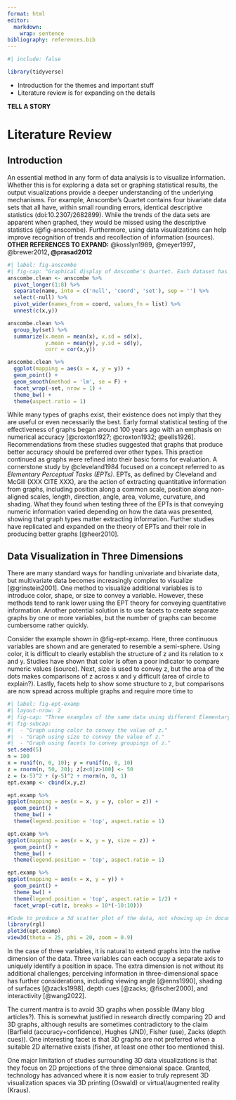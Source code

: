 ```yaml
---
format: html
editor: 
  markdown: 
    wrap: sentence
bibliography: references.bib
---
```


```r
#| include: false

library(tidyverse)
```

-   Introduction for the themes and important stuff
-   Literature review is for expanding on the details

**TELL A STORY**

# Literature Review

## Introduction

An essential method in any form of data analysis is to visualize information.
Whether this is for exploring a data set or graphing statistical results, the output visualizations provide a deeper understanding of the underlying mechanisms.
For example, Anscombe's Quartet contains four bivariate data sets that all have, within small rounding errors, identical descriptive statistics (doi:10.2307/2682899).
While the trends of the data sets are apparent when graphed, they would be missed using the descriptive statistics (@fig-anscombe).
Furthermore, using data visualizations can help improve recognition of trends and recollection of information (sources).
**OTHER REFERENCES TO EXPAND:** @kosslyn1989**,** @meyer1997**,** @brewer2012**, @prasad2012**

```r
#| label: fig-anscombe
#| fig-cap: "Graphical display of Anscombe's Quartet. Each dataset has identical summary statistics: mu_x=9, mu_y= 7.50, sigma_x = 3.32, sigma_y = 2.03, rho_xy = 0.81"
anscombe.clean <- anscombe %>% 
  pivot_longer(1:8) %>% 
  separate(name, into = c('null', 'coord', 'set'), sep = '') %>% 
  select(-null) %>% 
  pivot_wider(names_from = coord, values_fn = list) %>% 
  unnest(c(x,y))

anscombe.clean %>% 
  group_by(set) %>% 
  summarize(x.mean = mean(x), x.sd = sd(x),
            y.mean = mean(y), y.sd = sd(y),
            corr = cor(x,y))

anscombe.clean %>% 
  ggplot(mapping = aes(x = x, y = y)) + 
  geom_point() + 
  geom_smooth(method = 'lm', se = F) +
  facet_wrap(~set, nrow = 1) + 
  theme_bw() + 
  theme(aspect.ratio = 1)
```

While many types of graphs exist, their existence does not imply that they are useful or even necessarily the best.
Early formal statistical testing of the effectiveness of graphs began around 100 years ago with an emphasis on numerical accuracy [@croxton1927; @croxton1932; @eells1926].
Recommendations from these studies suggested that graphs that produce better accuracy should be preferred over other types.
<!-- There are a LOT of other things beyond accuracy that matter here... what are they? -->
This practice continued as graphs were refined into their basic forms for evaluation.
A cornerstone study by @cleveland1984 focused on a concept referred to as *Elementary Perceptual Tasks (EPTs)*.
EPTs, as defined by Cleveland and McGill (XXX CITE XXX), are the action of extracting quantitative information from graphs, including position along a common scale, position along non-aligned scales, length, direction, angle, area, volume, curvature, and shading.
What they found when testing three of the EPTs is that conveying numeric information varied depending on how the data was presented, showing that graph types matter extracting information.
Further studies have replicated and expanded on the theory of EPTs and their role in producing better graphs [@heer2010].

## Data Visualization in Three Dimensions

There are many standard ways for handling univariate and bivariate data, but multivariate data becomes increasingly complex to visualize [@grinstein2001].
One method to visualize additional variables is to introduce color, shape, or size to convey a variable.
<!-- Show examples of each of color/shape/size -- note that shape isn't suitable for quanitative 3rd dimension, while color and size can be; size isn't really suitable for categorical data unless it's ordered. -->
However, these methods tend to rank lower using the EPT theory for conveying quantitative information.
Another potential solution is to use facets to create separate graphs by one or more variables, but the number of graphs can become cumbersome rather quickly.

Consider the example shown in @fig-ept-examp.
Here, three continuous variables are shown and are generated to resemble a semi-sphere.
Using color, it is difficult to clearly establish the structure of z and its relation to x and y.
Studies have shown that color is often a poor indicator to compare numeric values (source).
Next, size is used to convey z, but the area of the dots makes comparisons of z across x and y difficult (area of circle to explain?).
Lastly, facets help to show some structure to z, but comparisons are now spread across multiple graphs and require more time to

```r
#| label: fig-ept-examp
#| layout-nrow: 2
#| fig-cap: "Three examples of the same data using different Elementary Perceptural Tasks to visualize three quantitative variables. The variables are generically named x, y, and z."
#| fig-subcap: 
#|  - "Graph using color to convey the value of z."
#|  - "Graph using size to convey the value of z."
#|  - "Graph using facets to convey groupings of z."
set.seed(5)
n = 100
x = runif(n, 0, 10); y = runif(n, 0, 10)
z = rnorm(n, 50, 20); z[z<0|z>100] <- 50
z = (x-5)^2 + (y-5)^2 + rnorm(n, 0, 1)
ept.examp <- cbind(x,y,z)

ept.examp %>% 
ggplot(mapping = aes(x = x, y = y, color = z)) + 
  geom_point() + 
  theme_bw() +
  theme(legend.position = 'top', aspect.ratio = 1)

ept.examp %>% 
ggplot(mapping = aes(x = x, y = y, size = z)) + 
  geom_point() + 
  theme_bw() +
  theme(legend.position = 'top', aspect.ratio = 1)

ept.examp %>% 
ggplot(mapping = aes(x = x, y = y)) + 
  geom_point() + 
  theme_bw() +
  theme(legend.position = 'top', aspect.ratio = 1/2) + 
  facet_wrap(~cut(z, breaks = 10*(-10:10)))

#Code to produce a 3d scatter plot of the data, not showing up in document rn so probably need to 
library(rgl)
plot3d(ept.examp)
view3d(theta = 25, phi = 20, zoom = 0.9)

```

In the case of three variables, it is natural to extend graphs into the native dimension of the data.
Three variables can each occupy a separate axis to uniquely identify a position in space.
The extra dimension is not without its additional challenges; perceiving information in three-dimensional space has further considerations, including viewing angle [@enns1990], shading of surfaces [@zacks1998], depth cues [@zacks; @fischer2000], and interactivity [@wang2022].
<!-- Ok, so there are additional challenges. You'll want to show what you mean (use pictures + words) for each of these, demonstrating *why* it is a challenge, using data.  -->

The current mantra is to avoid 3D graphs when possible (Many blog articles?).
<!-- Also Munzner, Schneiderman, Kosara, ... -->
This is somewhat justified in research directly comparing 2D and 3D graphs, although results are sometimes contradictory to the claim (Barfield (accuracy+confidence), Hughes (JND), Fisher (use), Zacks (depth cues)).
One interesting facet is that 3D graphs are not preferred when a suitable 2D alternative exists (fisher, at least one other too mentioned this).
<!-- Elaborate on this - what choices did participants have, what measures were used in addition to preference? -->

One major limitation of studies surrounding 3D data visualizations is that they focus on 2D projections of the three dimensional space.
<!-- You will want to cite studies and specifically discuss/show example figures - e.g. C&M's study has really crappy 3D figures and they didn't even test them that well.  -->
Granted, technology has advanced where it is now easier to truly represent 3D visualization spaces via 3D printing (Oswald) or virtual/augmented reality (Kraus).

````{=html}
<!-- Some examples of 2d plots, probably won't use table
```r
tribble(
  ~'Data', ~'Data Type', ~'Possible graphs',
  'Univariate', 'Categorical', 'Bar chart, pie chart',
  'Univariate', 'Numerical', 'Density chart, histogram',
  'Bivariate', 'Both categorical', 'Mosaic plot',
  'Bivariate', 'One categorical and one numerical', 'Box plot, bar chart',
  'Bivariate', 'Both numerical', 'Scatter plot, contour plot'
)
```
-->
````


